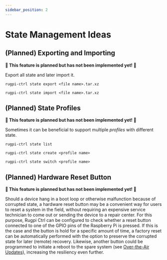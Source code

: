 ```yaml
---
sidebar_position: 2
---
```





# State Management Ideas

## (Planned) Exporting and Importing

**🚧 This feature is planned but has not been implemented yet! 🚧**

Export all state and later import it.

```shell
rugpi-ctrl state export <file name>.tar.xz
```

```shell
rugpi-ctrl state import <file name>.tar.xz
```

## (Planned) State Profiles

**🚧 This feature is planned but has not been implemented yet! 🚧**

Sometimes it can be beneficial to support multiple _profiles_ with different state.

```shell
rugpi-ctrl state list
```

```shell
rugpi-ctrl state create <profile name>
```

```shell
rugpi-ctrl state switch <profile name>
```

## (Planned) Hardware Reset Button

**🚧 This feature is planned but has not been implemented yet! 🚧**

Should a device hang in a boot loop or otherwise malfunction because of corrupted state, a hardware reset button may be a convenient way for users to reset a system in the field, without requiring an expensive service technician to come out or sending the device to a repair center.
For this purpose, Rugpi Ctrl can be configured to check whether a reset button connected to one of the GPIO pins of the Raspberry Pi is pressed.
If this is the case and the button is hold for a specific amount of time, a factory reset can be automatically performed with the option to preserve the corrupted state for later (remote) recovery.
Likewise, another button could be programmed to initiate a reboot to the spare system (see [Over-the-Air Updates](./over-the-air-updates)), increasing the resiliency even further.
